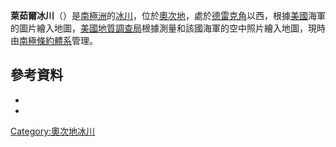 {{coord|69|15|S|158|7|E|source:GNIS|display=title}}

'''萊茹爾冰川'''（{{lang-en|Laizure Glacier}}）是[[南極洲|南極洲]]的[[冰川|冰川]]，位於[[奧次地|奧次地]]，處於[[德雷克角|德雷克角]]以西，根據[[美國|美國]]海軍的圖片繪入地圖，[[美國地質調查局|美國地質調查局]]根據測量和該國海軍的空中照片繪入地圖，現時由[[南極條約體系|南極條約體系]]管理。

==參考資料==
*{{cite gnis | type = antarid | id = 8400| name = Laizure Glacier | accessdate = 2013-05-24}}
*{{usgs-gazetteer|id=8400}}

{{DEFAULTSORT:Laizure Glacier}}
[[Category:奧次地冰川|Category:奧次地冰川]]


{{OatesLand-geo-stub}}